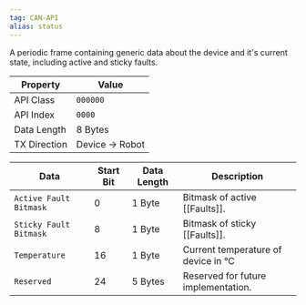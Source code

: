 ```yaml
---
tag: CAN-API
alias: status
---
```


A periodic frame containing generic data about the device and it's current state, including active and sticky faults.

| Property     | Value           |
| ------------ | --------------- |
| API Class    | `000000`        |
| API Index    | `0000`          |
| Data Length  | 8 Bytes         |
| TX Direction | Device -> Robot | 

| Data                   | Start Bit | Data Length | Description                         |
| ---------------------- | --------- | ----------- | ----------------------------------- |
| `Active Fault Bitmask` | 0         | 1 Byte      | Bitmask of active [[Faults]].       |
| `Sticky Fault Bitmask` | 8         | 1 Byte      | Bitmask of sticky [[Faults]].       |
| `Temperature`          | 16        | 1 Byte      | Current temperature of device in °C |
| `Reserved`             | 24        | 5 Bytes     | Reserved for future implementation. | 
